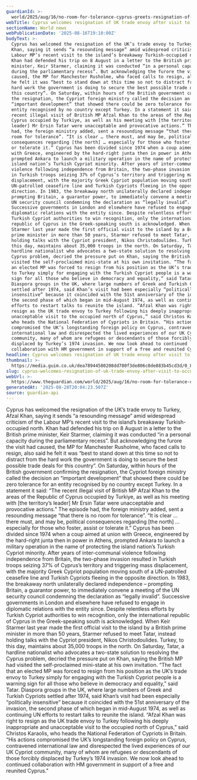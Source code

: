 ```yaml
---
guardianId: >-
  world/2025/aug/16/no-room-for-tolerance-cyprus-greets-resignation-of-uk-trade-envoy-after-visit-to-breakaway-north
webTitle: Cyprus welcomes resignation of UK trade envoy after visit to occupied north
sectionName: World news
webPublicationDate: '2025-08-16T19:10:00Z'
bodyText: >-
  Cyprus has welcomed the resignation of the UK’s trade envoy to Turkey, Afzal
  Khan, saying it sends “a resounding message” amid widespread criticism of the
  Labour MP’s recent visit to the island’s breakaway Turkish-occupied north.
  Khan had defended his trip on 8 August in a letter to the British prime
  minister, Keir Starmer, claiming it was conducted “in a personal capacity
  during the parliamentary recess”. But acknowledging the furore the visit had
  caused, the MP for Manchester Rusholme, who faced calls to resign, also said
  he felt it was “best to stand down at this time so not to distract from the
  hard work the government is doing to secure the best possible trade deals for
  this country”. On Saturday, within hours of the British government confirming
  the resignation, the Cypriot foreign ministry called the decision an
  “important development” that showed there could be zero tolerance for an
  entity recognised by no country except Turkey. In a statement it said: “The
  recent illegal visit of British MP Afzal Khan to the areas of the Republic of
  Cyprus occupied by Turkiye, as well as his meeting with [the territory’s
  leader] Mr Ersin Tatar were unacceptable and provocative actions.” The episode
  had, the foreign ministry added, sent a resounding message “that there is no
  room for tolerance”. “It is clear … there must, and may be, political
  consequences regarding [the north] … especially for those who foster, assist
  or tolerate it.” Cyprus has been divided since 1974 when a coup aimed at union
  with Greece, engineered by the hard-right junta then in power in Athens,
  prompted Ankara to launch a military operation in the name of protecting the
  island nation’s Turkish Cypriot minority. After years of inter-communal
  violence following independence from Britain, the two-phase invasion resulted
  in Turkish troops seizing 37% of Cyprus’s territory and triggering mass
  displacement, with the majority Greek Cypriot population moving south of a
  UN-patrolled ceasefire line and Turkish Cypriots fleeing in the opposite
  direction. In 1983, the breakaway north unilaterally declared independence –
  prompting Britain, a guarantor power, to immediately convene a meeting of the
  UN security council condemning the declaration as “legally invalid”.
  Successive governments in London and elsewhere have refused to engage in
  diplomatic relations with the entity since. Despite relentless efforts by
  Turkish Cypriot authorities to win recognition, only the international
  republic of Cyprus in the Greek-speaking south is acknowledged. When Keir
  Starmer last year made the first official visit to the island by a British
  prime minister in more than 50 years, Starmer refused to meet Tatar, instead
  holding talks with the Cypriot president, Nikos Christodoulides. Turkey, to
  this day, maintains about 35,000 troops in the north. On Saturday, Tatar, a
  hardline nationalist who advocates a two-state solution to resolving the
  Cyprus problem, decried the pressure put on Khan, saying the British MP had
  visited the self-proclaimed mini-state at his own invitation. “The fact that
  an elected MP was forced to resign from his position as the UK’s trade envoy
  to Turkey simply for engaging with the Turkish Cypriot people is a warning
  sign for all those who believe in democracy and equality,” said Tatar.
  Diaspora groups in the UK, where large numbers of Greek and Turkish Cypriots
  settled after 1974, said Khan’s visit had been especially “politically
  insensitive” because it coincided with the 51st anniversary of the invasion,
  the second phase of which began in mid-August 1974, as well as continuing UN
  efforts to restart talks to reunite the island. “Afzal Khan was right to
  resign as the UK trade envoy to Turkey following his deeply inappropriate and
  unacceptable visit to the occupied north of Cyprus,” said Christos Karaolis,
  who heads the National Federation of Cypriots in Britain. “His actions
  compromised the UK’s longstanding foreign policy on Cyprus, contravened
  international law and disrespected the lived experiences of our UK Cypriot
  community, many of whom are refugees or descendants of those forcibly
  displaced by Turkey’s 1974 invasion. We now look ahead to continued
  collaboration with HM government in support of a free and reunited Cyprus.”
headline: Cyprus welcomes resignation of UK trade envoy after visit to occupied north
thumbnail: >-
  https://media.guim.co.uk/dea78944580208dd780f3de806c0de883b45cd3d/0_83_1733_1386/500.jpg
slug: cyprus-welcomes-resignation-of-uk-trade-envoy-after-visit-to-occupied-north
webUrl: >-
  https://www.theguardian.com/world/2025/aug/16/no-room-for-tolerance-cyprus-greets-resignation-of-uk-trade-envoy-after-visit-to-breakaway-north
generatedAt: '2025-08-28T20:04:23.507Z'
source: guardian-api
---
```

Cyprus has welcomed the resignation of the UK’s trade envoy to Turkey, Afzal Khan, saying it sends “a resounding message” amid widespread criticism of the Labour MP’s recent visit to the island’s breakaway Turkish-occupied north. Khan had defended his trip on 8 August in a letter to the British prime minister, Keir Starmer, claiming it was conducted “in a personal capacity during the parliamentary recess”. But acknowledging the furore the visit had caused, the MP for Manchester Rusholme, who faced calls to resign, also said he felt it was “best to stand down at this time so not to distract from the hard work the government is doing to secure the best possible trade deals for this country”. On Saturday, within hours of the British government confirming the resignation, the Cypriot foreign ministry called the decision an “important development” that showed there could be zero tolerance for an entity recognised by no country except Turkey. In a statement it said: “The recent illegal visit of British MP Afzal Khan to the areas of the Republic of Cyprus occupied by Turkiye, as well as his meeting with [the territory’s leader] Mr Ersin Tatar were unacceptable and provocative actions.” The episode had, the foreign ministry added, sent a resounding message “that there is no room for tolerance”. “It is clear … there must, and may be, political consequences regarding [the north] … especially for those who foster, assist or tolerate it.” Cyprus has been divided since 1974 when a coup aimed at union with Greece, engineered by the hard-right junta then in power in Athens, prompted Ankara to launch a military operation in the name of protecting the island nation’s Turkish Cypriot minority. After years of inter-communal violence following independence from Britain, the two-phase invasion resulted in Turkish troops seizing 37% of Cyprus’s territory and triggering mass displacement, with the majority Greek Cypriot population moving south of a UN-patrolled ceasefire line and Turkish Cypriots fleeing in the opposite direction. In 1983, the breakaway north unilaterally declared independence – prompting Britain, a guarantor power, to immediately convene a meeting of the UN security council condemning the declaration as “legally invalid”. Successive governments in London and elsewhere have refused to engage in diplomatic relations with the entity since. Despite relentless efforts by Turkish Cypriot authorities to win recognition, only the international republic of Cyprus in the Greek-speaking south is acknowledged. When Keir Starmer last year made the first official visit to the island by a British prime minister in more than 50 years, Starmer refused to meet Tatar, instead holding talks with the Cypriot president, Nikos Christodoulides. Turkey, to this day, maintains about 35,000 troops in the north. On Saturday, Tatar, a hardline nationalist who advocates a two-state solution to resolving the Cyprus problem, decried the pressure put on Khan, saying the British MP had visited the self-proclaimed mini-state at his own invitation. “The fact that an elected MP was forced to resign from his position as the UK’s trade envoy to Turkey simply for engaging with the Turkish Cypriot people is a warning sign for all those who believe in democracy and equality,” said Tatar. Diaspora groups in the UK, where large numbers of Greek and Turkish Cypriots settled after 1974, said Khan’s visit had been especially “politically insensitive” because it coincided with the 51st anniversary of the invasion, the second phase of which began in mid-August 1974, as well as continuing UN efforts to restart talks to reunite the island. “Afzal Khan was right to resign as the UK trade envoy to Turkey following his deeply inappropriate and unacceptable visit to the occupied north of Cyprus,” said Christos Karaolis, who heads the National Federation of Cypriots in Britain. “His actions compromised the UK’s longstanding foreign policy on Cyprus, contravened international law and disrespected the lived experiences of our UK Cypriot community, many of whom are refugees or descendants of those forcibly displaced by Turkey’s 1974 invasion. We now look ahead to continued collaboration with HM government in support of a free and reunited Cyprus.”
